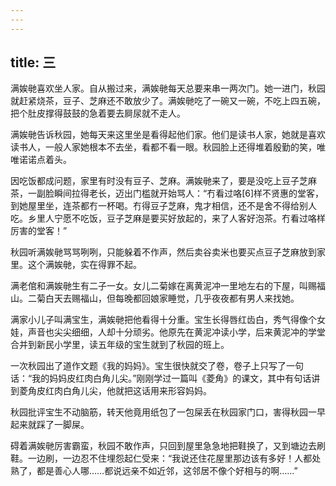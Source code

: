 ```yaml
---
---
---
```

title: 三
---



满娭毑喜欢坐人家。自从搬过来，满娭毑每天总要来串一两次门。她一进门，秋园就赶紧烧茶，豆子、芝麻还不敢放少了。满娭毑吃了一碗又一碗，不吃上四五碗，把个肚皮撑得鼓鼓的急着要去屙尿就不走人。

满娭毑告诉秋园，她每天来这里坐是看得起他们家。他们是读书人家，她就是喜欢读书人，一般人家她根本不去坐，看都不看一眼。秋园脸上还得堆着殷勤的笑，唯唯诺诺点着头。

因吃饭都成问题，家里有时没有豆子、芝麻。满娭毑来了，要是没吃上豆子芝麻茶，一副脸瞬间拉得老长，迈出门槛就开始骂人：“冇看过咯[6]样不贤惠的堂客，到她屋里坐，连茶都冇一杯喝。冇得豆子芝麻，鬼才相信，还不是舍不得给别人吃。乡里人宁愿不吃饭，豆子芝麻是要买好放起的，来了人客好泡茶。冇看过咯样厉害的堂客！”

秋园听满娭毑骂骂咧咧，只能躲着不作声，然后卖谷卖米也要买点豆子芝麻放到家里。这个满娭毑，实在得罪不起。

满老倌和满娭毑生有二子一女。女儿二菊嫁在离黄泥冲一里地左右的下屋，叫赐福山。二菊白天去赐福山，但每晚都回娘家睡觉，几乎夜夜都有男人来找她。

满家小儿子叫满宝生，满娭毑把他看得十分重。宝生长得唇红齿白，秀气得像个女娃，声音也尖尖细细，人却十分顽劣。他原先在黄泥冲读小学，后来黄泥冲的学堂合并到新民小学里，读五年级的宝生就到了秋园的班上。

一次秋园出了道作文题《我的妈妈》。宝生很快就交了卷，卷子上只写了一句话：“我的妈妈皮红肉白角儿尖。”刚刚学过一篇叫《菱角》的课文，其中有句话讲到菱角皮红肉白角儿尖，他就把这话用来形容妈妈。

秋园批评宝生不动脑筋，转天他竟用纸包了一包屎丢在秋园家门口，害得秋园一早起来就踩了一脚屎。

碍着满娭毑厉害霸蛮，秋园不敢作声，只回到屋里急急地把鞋换了，又到塘边去刷鞋。一边刷，一边忍不住埋怨起仁受来：“我说还住花屋里那边该有多好！人都处熟了，都是善心人哪……都说远亲不如近邻，这邻居不像个好相与的啊……”